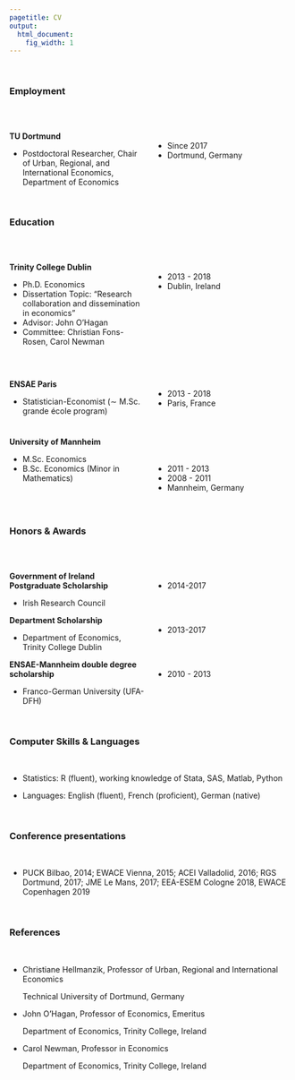```yaml
---
pagetitle: CV
output:
  html_document:
    fig_width: 1
---
```


<br>

### Employment
   <br>
   
<style>
  .col2 {
    columns: 2 200px;         /* number of columns and width in pixels*/
    -webkit-columns: 2 200px; /* chrome, safari */
    -moz-columns: 2 200px;    /* firefox */
  }
</style>
 
 

<div class="col2">
**TU Dortmund**

 - Postdoctoral Researcher, Chair of Urban, Regional, and International Economics,
Department of Economics

<br>

  - Since 2017
  -  Dortmund, Germany
</div>

<br>


### Education
   <br>

<div class="col2">
**Trinity College Dublin**

 - Ph.D. Economics
 - Dissertation Topic: “Research collaboration and dissemination in economics”
  - Advisor: John O’Hagan
  - Committee: Christian Fons-Rosen, Carol Newman
  
<br>

  - 2013 - 2018
  - Dublin, Ireland
  
  
<br>
<br>
<br>
 </div>
 
<br>

<div class="col2">

**ENSAE Paris**

  - Statistician-Economist (∼ M.Sc. grande école program)


<br>


  - 2013 - 2018
  - Paris, France

</div>

<br>
<div class="col2">

**University of Mannheim**

  - M.Sc. Economics
  - B.Sc. Economics (Minor in Mathematics)

<br>

<br>

  - 2011 - 2013
  - 2008 - 2011
  - Mannheim, Germany

</div>

   <br>
   
### Honors & Awards
   <br>

<div class="col2">
**Government of Ireland Postgraduate Scholarship**
   
   - Irish Research Council
   
   <br>
   
   - 2014-2017
  
</div>

<div class="col2">
**Department Scholarship**
   
   - Department of Economics, Trinity College Dublin
   
   <br>
   
   - 2013-2017
  
</div>

 <div class="col2">
**ENSAE-Mannheim double degree scholarship**
   
   - Franco-German University (UFA-DFH)
   
   <br>
   
   - 2010 - 2013
  
</div>

   <br>
   
### Computer Skills & Languages
   <br>

  - Statistics: R (fluent), working knowledge of Stata, SAS, Matlab, Python
  
  - Languages: English (fluent), French (proficient), German (native)
  
     <br>
     
### Conference presentations 
   <br>

  - PUCK Bilbao, 2014; EWACE Vienna, 2015; ACEI Valladolid, 2016; RGS Dortmund, 2017; JME Le
Mans, 2017; EEA-ESEM Cologne 2018, EWACE Copenhagen 2019


   <br>
   
### References 
   <br>

- Christiane Hellmanzik, Professor of Urban, Regional and International Economics

  Technical University of Dortmund, Germany
  

- John O’Hagan, Professor of Economics, Emeritus

  Department of Economics, Trinity College, Ireland
  

- Carol Newman, Professor in Economics

  Department of Economics, Trinity College, Ireland
  




